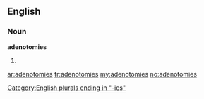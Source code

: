 ==English==

===Noun===
'''adenotomies'''

# {{plural of|[[adenotomy]]}}

[[Category:English plurals ending in "-ies"]]

[[ar:adenotomies]]
[[fr:adenotomies]]
[[my:adenotomies]]
[[no:adenotomies]]